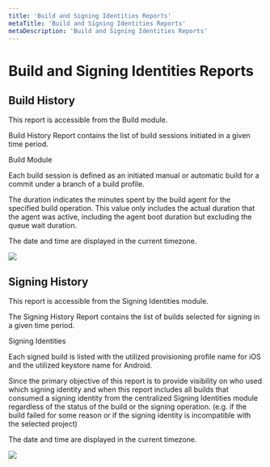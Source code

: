 ```yaml
---
title: 'Build and Signing Identities Reports'
metaTitle: 'Build and Signing Identities Reports'
metaDescription: 'Build and Signing Identities Reports'
---
```



# Build and Signing Identities Reports

## Build History

This report is accessible from the Build module.

Build History Report contains the list of build sessions initiated in a given time period.

<ContentRef url="../build/">Build Module</ContentRef>

Each build session is defined as an initiated manual or automatic build for a commit under a branch of a build profile.

The duration indicates the minutes spent by the build agent for the specified build operation. This value only includes the actual duration that the agent was active, including the agent boot duration but excluding the queue wait duration.&#x20;

The date and time are displayed in the current timezone.

![](<../assets/image (11).png>)

## Signing History

This report is accessible from the Signing Identities module.

The Signing History Report contains the list of builds selected for signing in a given time period.

<ContentRef url="../signing-identities/">Signing Identities</ContentRef>

Each signed build is listed with the utilized provisioning profile name for iOS and the utilized keystore name for Android.&#x20;

Since the primary objective of this report is to provide visibility on who used which signing identity and when this report includes all builds that consumed a signing identity from the centralized Signing Identities module regardless of the status of the build or the signing operation. (e.g. if the build failed for some reason or if the signing identity is incompatible with the selected project)

The date and time are displayed in the current timezone.

![](<../assets/image (12).png>)
